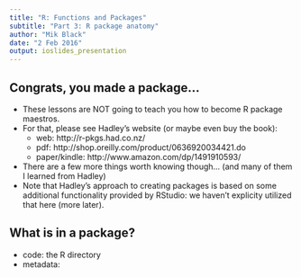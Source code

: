```yaml
---
title: "R: Functions and Packages"
subtitle: "Part 3: R package anatomy"
author: "Mik Black"
date: "2 Feb 2016"
output: ioslides_presentation
---
```

  
## Congrats, you made a package...

 - These lessons are NOT going to teach you how to become R package maestros.
 - For that, please see Hadley's website (or maybe even buy the book):
    - web: http://r-pkgs.had.co.nz/
    - pdf: http://shop.oreilly.com/product/0636920034421.do
    - paper/kindle: http://www.amazon.com/dp/1491910593/
 - There are a few more things worth knowing though... (and many of them I learned from Hadley)
 - Note that Hadley's approach to creating packages is based on some additional functionality provided by RStudio: we haven't explicity utilized that here (more later).
 
## What is in a package?
 - code: the R directory
 - metadata: 

  